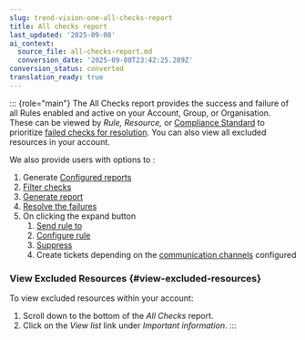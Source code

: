 ```yaml
---
slug: trend-vision-one-all-checks-report
title: All checks report
last_updated: '2025-09-08'
ai_context:
  source_file: all-checks-report.md
  conversion_date: '2025-09-08T23:42:25.289Z'
conversion_status: converted
translation_ready: true
---
```


::: {role="main"}
The All Checks report provides the success and failure of all Rules enabled and active on your Account, Group, or Organisation. These can be viewed by *Rule,* *Resource,* or [Compliance Standard](compliance-reports.mdx) to prioritize [failed checks for resolution](failed-check-resolution.mdx). You can also view all excluded resources in your account.

We also provide users with options to :

1.  Generate [Configured reports](configured-reports.mdx)
2.  [Filter checks](filter-search.mdx)
3.  [Generate report](generate-download-report.mdx)
4.  [Resolve the failures](failed-check-resolution.mdx)
5.  On clicking the expand button
    1.  [Send rule to](send-rule.mdx)
    2.  [Configure rule](rules-configuration.mdx)
    3.  [Suppress](rules-suppress-check.mdx)
    4.  Create tickets depending on the [communication channels](communication-integrations.mdx) configured

### View Excluded Resources {#view-excluded-resources}

To view excluded resources within your account:

1.  Scroll down to the bottom of the *All Checks* report.
2.  Click on the *View list* link under *Important information*.
:::
